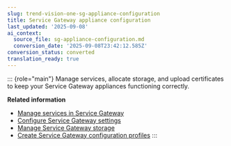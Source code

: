 ```yaml
---
slug: trend-vision-one-sg-appliance-configuration
title: Service Gateway appliance configuration
last_updated: '2025-09-08'
ai_context:
  source_file: sg-appliance-configuration.md
  conversion_date: '2025-09-08T23:42:12.585Z'
conversion_status: converted
translation_ready: true
---
```


::: {role="main"}
Manage services, allocate storage, and upload certificates to keep your Service Gateway appliances functioning correctly.

**Related information**

- [Manage services in Service Gateway](managing-services-service-gateway.md "Install services and manage service status to optimize Service Gateway deployments.")
- [Configure Service Gateway settings](config-service-gateway-settings.md "Configure update settings and manage the Service Gateway certificate.")
- [Manage Service Gateway storage](managing-service-gateway-storage.md "View storage information and allocate storage to the Data and Service partitions on Service Gateway appliances.")
- [Create Service Gateway configuration profiles](create-sg-config-profile.md "Create configuration profiles to synchronize settings to multiple Service Gateway virtual appliances.")
:::
